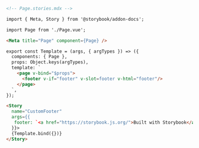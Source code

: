 ```md
<!-- Page.stories.mdx -->

import { Meta, Story } from '@storybook/addon-docs';

import Page from './Page.vue';

<Meta title="Page" component={Page} />

export const Template = (args, { argTypes }) => ({
  components: { Page },
  props: Object.keys(argTypes),
  template: `
    <page v-bind="$props">
      <footer v-if="footer" v-slot=footer v-html="footer"/>
    </page>
  `,
});

<Story
  name="CustomFooter"
  args={{
   footer: `<a href="https://storybook.js.org/">Built with Storybook</a>`,
  }}>
  {Template.bind({})}
</Story>
```